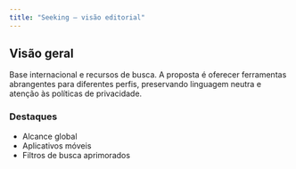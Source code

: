 ```yaml
---
title: "Seeking — visão editorial"
---
```


## Visão geral

Base internacional e recursos de busca. A proposta é oferecer ferramentas
abrangentes para diferentes perfis, preservando linguagem neutra e atenção às
políticas de privacidade.

### Destaques

- Alcance global
- Aplicativos móveis
- Filtros de busca aprimorados







